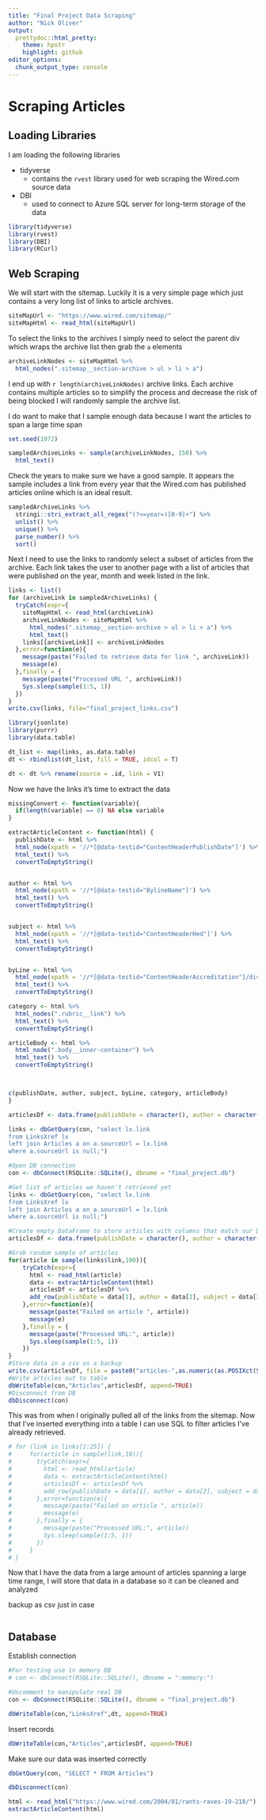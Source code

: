 ```yaml
---
title: "Final Project Data Scraping"
author: "Nick Oliver"
output:
  prettydoc::html_pretty:
    theme: hpstr
    highlight: github
editor_options: 
  chunk_output_type: console
---
```


# Scraping Articles

## Loading Libraries

I am loading the following libraries

  - tidyverse
    - contains the `rvest` library used for web scraping the Wired.com source data
  - DBI
    - used to connect to Azure SQL server for long-term storage of the data

```r
library(tidyverse)
library(rvest)
library(DBI)
library(RCurl)
```

## Web Scraping

We will start with the sitemap. Luckily it is a very simple page which just contains a very long list of links to article archives.
```r
siteMapUrl <- "https://www.wired.com/sitemap/"
siteMapHtml <- read_html(siteMapUrl)
```

To select the links to the archives I simply need to select the parent div which wraps the archive list then grab the `a` elements
```r
archiveLinkNodes <- siteMapHtml %>%
  html_nodes(".sitemap__section-archive > ul > li > a")
```

I end up with `r length(archiveLinkNodes)` archive links. Each archive contains multiple articles so to simplify the process and decrease the risk of being blocked I will randomly sample the archive list. 

I do want to make that I sample enough data because I want the articles to span a large  time span
```r
set.seed(1972)

sampledArchiveLinks <- sample(archiveLinkNodes, 150) %>%
  html_text()
```

Check the years to make sure we have a good sample. It appears the sample includes a link from every year that the Wired.com has published articles online which is an ideal result.
```r
sampledArchiveLinks %>%
  stringi::stri_extract_all_regex("(?<=year=)[0-9]+") %>%
  unlist() %>%
  unique() %>%
  parse_number() %>%
  sort()
```

Next I need to use the links to randomly select a subset of articles from the archive. Each link takes the user to another page with a list of articles that were published on the year, month and week listed in the link.

```r
links <- list()
for (archiveLink in sampledArchiveLinks) {
  tryCatch(expr={
    siteMapHtml <- read_html(archiveLink)
    archiveLinkNodes <- siteMapHtml %>% 
      html_nodes(".sitemap__section-archive > ul > li > a") %>%
      html_text()
    links[[archiveLink]] <- archiveLinkNodes
  },error=function(e){
    message(paste("Failed to retrieve data for link ", archiveLink))
    message(e)
  },finally = {
    message(paste("Processed URL ", archiveLink))
    Sys.sleep(sample(1:5, 1))
  })
}
write.csv(links, file="final_project_links.csv")
```

```r
library(jsonlite)
library(purrr)
library(data.table)

dt_list <- map(links, as.data.table)
dt <- rbindlist(dt_list, fill = TRUE, idcol = T)

dt <- dt %>% rename(source = .id, link = V1)
```


Now we have the links it's time to extract the data

```r
missingConvert <- function(variable){
  if(length(variable) == 0) NA else variable
}

extractArticleContent <- function(html) {
  publishDate <- html %>%
  html_node(xpath = '//*[@data-testid="ContentHeaderPublishDate"]') %>% 
  html_text() %>%
  convertToEmptyString()


author <- html %>%
  html_node(xpath = '//*[@data-testid="BylineName"]') %>% 
  html_text() %>%
  convertToEmptyString()


subject <- html %>%
  html_node(xpath = '//*[@data-testid="ContentHeaderHed"]') %>% 
  html_text() %>%
  convertToEmptyString()


byLine <- html %>%
  html_node(xpath = '//*[@data-testid="ContentHeaderAccreditation"]/div') %>% 
  html_text() %>%
  convertToEmptyString()

category <- html %>% 
  html_nodes(".rubric__link") %>%
  html_text() %>%
  convertToEmptyString()

articleBody <- html %>% 
  html_node(".body__inner-container") %>% 
  html_text() %>%
  convertToEmptyString()



c(publishDate, author, subject, byLine, category, articleBody)
}
```

```r
articlesDf <- data.frame(publishDate = character(), author = character(), subject = character(), byLine = character(), category = character(), body = character(), sourceUrl = character(), retrievedAt = character())
```

```r
links <- dbGetQuery(con, "select lx.link
from LinksXref lx
left join Articles a on a.sourceUrl = lx.link
where a.sourceUrl is null;") 
```

```r
#Open DB connection
con <- dbConnect(RSQLite::SQLite(), dbname = "final_project.db")

#Get list of articles we haven't retrieved yet
links <- dbGetQuery(con, "select lx.link
from LinksXref lx
left join Articles a on a.sourceUrl = lx.link
where a.sourceUrl is null;") 

#Create empty DataFrame to store articles with columns that match our DB table
articlesDf <- data.frame(publishDate = character(), author = character(), subject = character(), byLine = character(), category = character(), body = character(), sourceUrl = character(), retrievedAt = character())

#Grab random sample of articles
for(article in sample(links$link,100)){
    tryCatch(expr={
      html <- read_html(article)
      data <- extractArticleContent(html)
      articlesDf <- articlesDf %>% 
      add_row(publishDate = data[1], author = data[2], subject = data[3], byLine = data[4], category = data[5], body = data[6], sourceUrl = article, retrievedAt =format(Sys.time(), "%Y-%m-%d %H:%M:%S %Z"))
    },error=function(e){
      message(paste("Failed on article ", article))
      message(e)
    },finally = {
      message(paste("Processed URL:", article))
      Sys.sleep(sample(1:5, 1))
    })
}
#Store data in a csv as a backup
write.csv(articlesDf, file = paste0("articles-",as.numeric(as.POSIXct(Sys.time())),".csv"))
#Write articles out to table
dbWriteTable(con,"Articles",articlesDf, append=TRUE)
#Disconnect from DB
dbDisconnect(con)
```

This was from when I originally pulled all of the links from the sitemap. Now that I've inserted everything into a table I can use SQL to filter articles I've already retrieved.
```r
# for (link in links[1:25]) {
#     for(article in sample(link,10)){
#       tryCatch(expr={
#         html <- read_html(article)
#         data <- extractArticleContent(html)
#         articlesDf <- articlesDf %>% 
#         add_row(publishDate = data[1], author = data[2], subject = data[3], byLine = data[4], category = data[5], body = data[6], sourceUrl = article, retrievedAt =format(Sys.time(), "%Y-%m-%d %H:%M:%S %Z"))
#       },error=function(e){
#         message(paste("Failed on article ", article))
#         message(e)
#       },finally = {
#         message(paste("Processed URL:", article))
#         Sys.sleep(sample(1:5, 1))
#       })
#     }
# }
```

Now that I have the data from a large amount of articles spanning a large time range, I will store that data in a database so it can be cleaned and analyzed

backup as csv just in case
```r

```

## Database

Establish connection
```r

#For testing use in memory DB
# con <- dbConnect(RSQLite::SQLite(), dbname = ":memory:")

#Uncomment to manipulate real DB
con <- dbConnect(RSQLite::SQLite(), dbname = "final_project.db")
```

```r
dbWriteTable(con,"LinksXref",dt, append=TRUE)
```

Insert records
```r
dbWriteTable(con,"Articles",articlesDf, append=TRUE)
```

Make sure our data was inserted correctly
```r
dbGetQuery(con, "SELECT * FROM Articles")
```

```r
dbDisconnect(con)
```

```r
html <- read_html("https://www.wired.com/2004/01/rants-raves-19-218/")
extractArticleContent(html)
```

